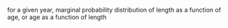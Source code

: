 

for a given year, marginal probability distribution of length as a function of age, or age as a function of length


